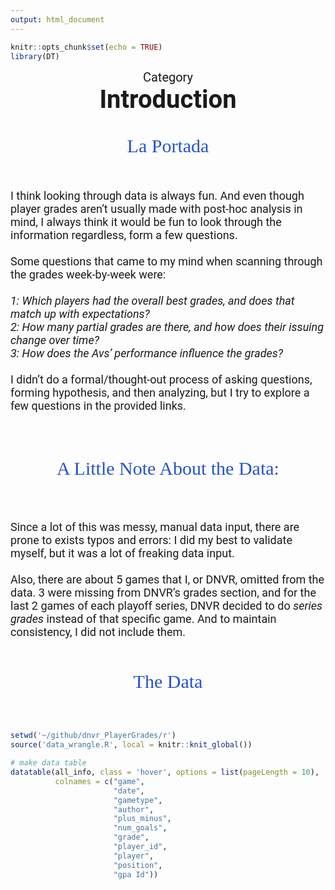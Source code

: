 ```yaml
---
output: html_document
---
```


```r
knitr::opts_chunk$set(echo = TRUE)
library(DT)
```

<p id = "cat">Category</p>
<strong><p id = "title">Introduction</p></strong>
<br><br>
<p id="portada">La Portada</p>
<br><br>
<p id="desc">I think looking through data is always fun. And even though player grades aren't usually made with post-hoc analysis in mind, I always think it would be fun to look through the information regardless, form a few questions. <br><br>Some questions that came to my mind when scanning through the grades week-by-week were: <br><br>*1: Which players had the overall best grades, and does that match up with expectations?*<br>*2: How many partial grades are there, and how does their issuing change over time?*<br>*3: How does the Avs' performance influence the grades?*<br><br>I didn't do a formal/thought-out process of asking questions, forming hypothesis, and then analyzing, but I try to explore a few questions in the provided links.<br><br></p>

<br><br>
<p id="portada">A Little Note About the Data:</p>
<br><br>

<p id="desc">Since a lot of this was messy, manual data input, there are prone to exists typos and errors: I did my best to validate myself, but it was a lot of freaking data input.<br><br>Also, there are about 5 games that I, or DNVR, omitted from the data. 3 were missing from DNVR's grades section, and for the last 2 games of each playoff series, DNVR decided to do <i>series grades</i> instead of that specific game. And to maintain consistency, I did not include them.</p>

<br><br>
<p id="portada">The Data</p>
<br><br>

```r
setwd('~/github/dnvr_PlayerGrades/r')
source('data_wrangle.R', local = knitr::knit_global())

# make data table
datatable(all_info, class = 'hover', options = list(pageLength = 10),
          colnames = c("game", 
                       "date",
                       "gametype",
                       "author",
                       "plus_minus",
                       "num_goals",
                       "grade",
                       "player_id",
                       "player",
                       "position",
                       "gpa Id"))


```




<style>
@import url('https://fonts.googleapis.com/css2?family=Roboto:wght@500&display=swap');
@import url('https://fonts.googleapis.com/css2?family=Zilla+Slab:wght@300;500&display=swap');

#cat{
  margin: auto;
  text-align: center;
  font-size: 20px;
  font-family: 'Roboto', sans-serif;
}

#title{
  margin: auto;
  text-align: center;
  font-size: 40px;
  font-family: 'Roboto', sans-serif;
}

#desc{
  font-size: 18px;
  font-family: 'Roboto', sans-serif;
}

#portada{
  margin: auto;
  text-align: center;
  font-family: 'Zilla Slab', serif;
  font-size: 30px;
  color: #2553CC;
}

</style>

